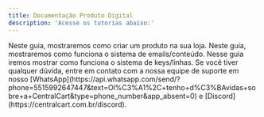 ```yaml
---
title: Documentação Produto Digital
description: 'Acesse os tutorias abaixo:'
---
```


<Card title="Como criar um produto em sua loja" icon="square-1" href="/produto-digital/criar-produto" color="#25d366"> 
  Neste guia, mostraremos como criar um produto na sua loja.
</Card>

<Card title="Sistema de email/conteúdo" icon="square-2" href="/produto-digital/emails" color="#25d366"> 
  Neste guia, mostraremos como funciona o sistema de emails/conteúdo.
</Card>

<Card title="Sistema de keys/linhas" icon="square-3" href="/produto-digital/keys" color="#25d366"> 
  Nesse guia iremos mostrar como funciona o sistema de keys/linhas.
</Card>

<Check>
Se você tiver qualquer dúvida, entre em contato com a nossa equipe de suporte
em nosso [WhatsApp](https://api.whatsapp.com/send/?phone=5515992647447&text=Ol%C3%A1%2C+tenho+d%C3%BAvidas+sobre+a+CentralCart&type=phone_number&app_absent=0) 
e [Discord](https://centralcart.com.br/discord).
</Check>

